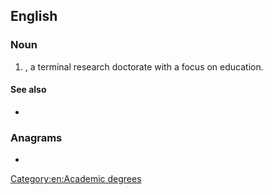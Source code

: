{{also|edd|EDD|èdd|edd.}}
==English==

===Noun===
{{head|en|noun}}

# {{abbreviation of|[[doctor|Doctor]] of [[education|Education]]|lang=en|nodot=1}}, a terminal research doctorate with a focus on education.

====See also====
* {{l|en|doctor}}

===Anagrams===
* {{anagrams|en|a=dde|DDE|ded}}

[[Category:en:Academic degrees‎]]